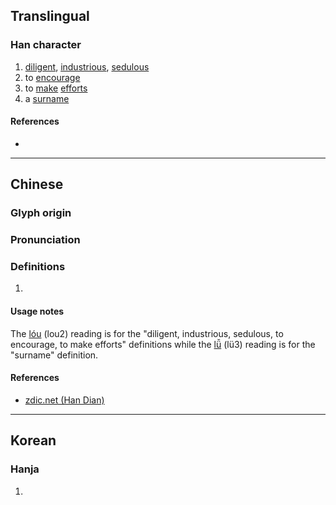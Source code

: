 {{character info/new}}
==Translingual==

===Han character===
{{Han char|rn=61|rad=心|as=11|sn=14|four=95044|canj=PLLV|ids=⿰忄婁}}

# [[diligent]], [[industrious]], [[sedulous]]
# to [[encourage]]
# to [[make]] [[effort]]s
# a [[surname]]

====References====
* {{Han ref|kx=0401.070|dkj=11154|dj=0741.010|hdz=42345.160|uh=617A|ud=24954|bh=E1CF|bd=57807}}

----

==Chinese==
{{zh-forms}}

===Glyph origin===
{{Han etym}}

===Pronunciation===
{{zh-pron
|m=lóu,lǚ
|c=lau4
|mc=y
|oc=y
|ma=
|cat=a,v,pn
}}

===Definitions===
{{zh-hanzi}}

# {{rfdef|zh}}
====Usage notes====
The [[lóu]] (lou2) reading is for the "diligent, industrious, sedulous, to encourage, to make efforts" definitions while the [[lǚ]] (lü3) reading is for the "surname" definition.

====References====
* [http://www.zdic.net/zd/zi/ZdicE6Zdic85ZdicBA.htm zdic.net (Han Dian)]

----

==Korean==

===Hanja===
{{ko-hanja|hangeul=[[루]], [[누]]|eumhun=|rv=ru, nu|mr=ru, nu|y=lwu, nwu}}

# {{defn|lang=ko|sort=心11}}